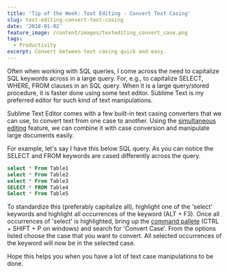 ```yaml
---
title: 'Tip of the Week: Text Editing - Convert Text Casing'
slug: text-editing-convert-text-casing
date: '2018-01-02'
feature_image: /content/images/textediting_convert_case.png
tags:
  - Productivity
excerpt: Convert between text casing quick and easy.
---
```

Often when working with SQL queries, I come across the need to capitalize SQL keywords across in a large query. For, e.g., to capitalize SELECT, WHERE, FROM clauses in an SQL query. When it is a large query/stored procedure, it is faster done using some text editor. Sublime Text is my preferred editor for such kind of text manipulations.

Sublime Text Editor comes with a few built-in text casing converters that we can use, to convert text from one case to another. Using the [simultaneous editing](https://en.wikipedia.org/wiki/Simultaneous_editing) feature, we can combine it with case conversion and manipulate large documents easily.

<ImageCard src="/content/images/textediting_convert_case.png" alt="Convert case options in sublime text" />

For example, let's say I have this below SQL query. As you can notice the SELECT and FROM keywords are cased differently across the query.

```sql
select * From Table1
select * From Table2
select * From Table3
SELECT * FROM Table4
Select * From Table5

```

To standardize this (preferably capitalize all), highlight one of the 'select' keywords and highlight all occurrences of the keyword (ALT + F3). Once all occurrences of 'select' is highlighted, bring up the [command pallete](http://docs.sublimetext.info/en/latest/extensibility/command_palette.html) (CTRL + SHIFT + P on windows) and search for 'Convert Case'. From the options listed choose the case that you want to convert. All selected occurrences of the keyword will now be in the selected case.

Hope this helps you when you have a lot of text case manipulations to be done.
